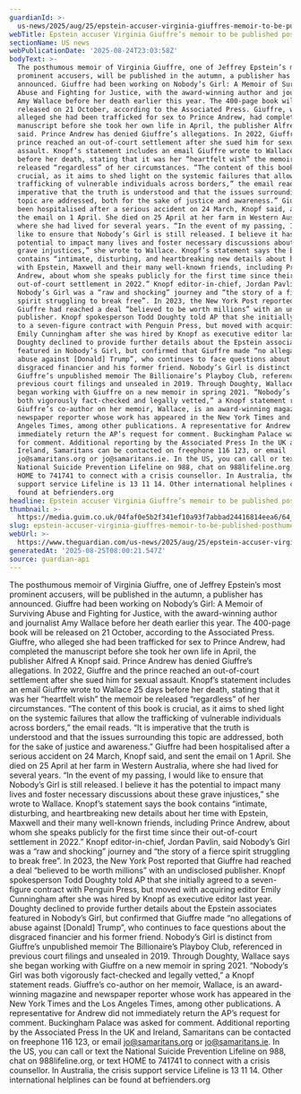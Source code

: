 ```yaml
---
guardianId: >-
  us-news/2025/aug/25/epstein-accuser-virginia-giuffres-memoir-to-be-published-posthumously
webTitle: Epstein accuser Virginia Giuffre’s memoir to be published posthumously
sectionName: US news
webPublicationDate: '2025-08-24T23:03:58Z'
bodyText: >-
  The posthumous memoir of Virginia Giuffre, one of Jeffrey Epstein’s most
  prominent accusers, will be published in the autumn, a publisher has
  announced. Giuffre had been working on Nobody’s Girl: A Memoir of Surviving
  Abuse and Fighting for Justice, with the award-winning author and journalist
  Amy Wallace before her death earlier this year. The 400-page book will be
  released on 21 October, according to the Associated Press. Giuffre, who
  alleged she had been trafficked for sex to Prince Andrew, had completed the
  manuscript before she took her own life in April, the publisher Alfred A Knopf
  said. Prince Andrew has denied Giuffre’s allegations. In 2022, Giuffre and the
  prince reached an out-of-court settlement after she sued him for sexual
  assault. Knopf’s statement includes an email Giuffre wrote to Wallace 25 days
  before her death, stating that it was her “heartfelt wish” the memoir be
  released “regardless” of her circumstances. “The content of this book is
  crucial, as it aims to shed light on the systemic failures that allow the
  trafficking of vulnerable individuals across borders,” the email reads. “It is
  imperative that the truth is understood and that the issues surrounding this
  topic are addressed, both for the sake of justice and awareness.” Giuffre had
  been hospitalised after a serious accident on 24 March, Knopf said, and sent
  the email on 1 April. She died on 25 April at her farm in Western Australia,
  where she had lived for several years. “In the event of my passing, I would
  like to ensure that Nobody’s Girl is still released. I believe it has the
  potential to impact many lives and foster necessary discussions about these
  grave injustices,” she wrote to Wallace. Knopf’s statement says the book
  contains “intimate, disturbing, and heartbreaking new details about her time
  with Epstein, Maxwell and their many well-known friends, including Prince
  Andrew, about whom she speaks publicly for the first time since their
  out-of-court settlement in 2022.” Knopf editor-in-chief, Jordan Pavlin, said
  Nobody’s Girl was a “raw and shocking” journey and “the story of a fierce
  spirit struggling to break free”. In 2023, the New York Post reported that
  Giuffre had reached a deal “believed to be worth millions” with an undisclosed
  publisher. Knopf spokesperson Todd Doughty told AP that she initially agreed
  to a seven-figure contract with Penguin Press, but moved with acquiring editor
  Emily Cunningham after she was hired by Knopf as executive editor last year.
  Doughty declined to provide further details about the Epstein associates
  featured in Nobody’s Girl, but confirmed that Giuffre made “no allegations of
  abuse against [Donald] Trump”, who continues to face questions about the
  disgraced financier and his former friend. Nobody’s Girl is distinct from
  Giuffre’s unpublished memoir The Billionaire’s Playboy Club, referenced in
  previous court filings and unsealed in 2019. Through Doughty, Wallace says she
  began working with Giuffre on a new memoir in spring 2021. “Nobody’s Girl was
  both vigorously fact-checked and legally vetted,” a Knopf statement reads.
  Giuffre’s co-author on her memoir, Wallace, is an award-winning magazine and
  newspaper reporter whose work has appeared in the New York Times and the Los
  Angeles Times, among other publications. A representative for Andrew did not
  immediately return the AP’s request for comment. Buckingham Palace was asked
  for comment. Additional reporting by the Associated Press In the UK and
  Ireland, Samaritans can be contacted on freephone 116 123, or email
  jo@samaritans.org or jo@samaritans.ie. In the US, you can call or text the
  National Suicide Prevention Lifeline on 988, chat on 988lifeline.org, or text
  HOME to 741741 to connect with a crisis counsellor. In Australia, the crisis
  support service Lifeline is 13 11 14. Other international helplines can be
  found at befrienders.org
headline: Epstein accuser Virginia Giuffre’s memoir to be published posthumously
thumbnail: >-
  https://media.guim.co.uk/04faf0e5b2f341ef10a93f7abbad24416814eea6/64_0_2585_2068/500.jpg
slug: epstein-accuser-virginia-giuffres-memoir-to-be-published-posthumously
webUrl: >-
  https://www.theguardian.com/us-news/2025/aug/25/epstein-accuser-virginia-giuffres-memoir-to-be-published-posthumously
generatedAt: '2025-08-25T08:00:21.547Z'
source: guardian-api
---
```

The posthumous memoir of Virginia Giuffre, one of Jeffrey Epstein’s most prominent accusers, will be published in the autumn, a publisher has announced. Giuffre had been working on Nobody’s Girl: A Memoir of Surviving Abuse and Fighting for Justice, with the award-winning author and journalist Amy Wallace before her death earlier this year. The 400-page book will be released on 21 October, according to the Associated Press. Giuffre, who alleged she had been trafficked for sex to Prince Andrew, had completed the manuscript before she took her own life in April, the publisher Alfred A Knopf said. Prince Andrew has denied Giuffre’s allegations. In 2022, Giuffre and the prince reached an out-of-court settlement after she sued him for sexual assault. Knopf’s statement includes an email Giuffre wrote to Wallace 25 days before her death, stating that it was her “heartfelt wish” the memoir be released “regardless” of her circumstances. “The content of this book is crucial, as it aims to shed light on the systemic failures that allow the trafficking of vulnerable individuals across borders,” the email reads. “It is imperative that the truth is understood and that the issues surrounding this topic are addressed, both for the sake of justice and awareness.” Giuffre had been hospitalised after a serious accident on 24 March, Knopf said, and sent the email on 1 April. She died on 25 April at her farm in Western Australia, where she had lived for several years. “In the event of my passing, I would like to ensure that Nobody’s Girl is still released. I believe it has the potential to impact many lives and foster necessary discussions about these grave injustices,” she wrote to Wallace. Knopf’s statement says the book contains “intimate, disturbing, and heartbreaking new details about her time with Epstein, Maxwell and their many well-known friends, including Prince Andrew, about whom she speaks publicly for the first time since their out-of-court settlement in 2022.” Knopf editor-in-chief, Jordan Pavlin, said Nobody’s Girl was a “raw and shocking” journey and “the story of a fierce spirit struggling to break free”. In 2023, the New York Post reported that Giuffre had reached a deal “believed to be worth millions” with an undisclosed publisher. Knopf spokesperson Todd Doughty told AP that she initially agreed to a seven-figure contract with Penguin Press, but moved with acquiring editor Emily Cunningham after she was hired by Knopf as executive editor last year. Doughty declined to provide further details about the Epstein associates featured in Nobody’s Girl, but confirmed that Giuffre made “no allegations of abuse against [Donald] Trump”, who continues to face questions about the disgraced financier and his former friend. Nobody’s Girl is distinct from Giuffre’s unpublished memoir The Billionaire’s Playboy Club, referenced in previous court filings and unsealed in 2019. Through Doughty, Wallace says she began working with Giuffre on a new memoir in spring 2021. “Nobody’s Girl was both vigorously fact-checked and legally vetted,” a Knopf statement reads. Giuffre’s co-author on her memoir, Wallace, is an award-winning magazine and newspaper reporter whose work has appeared in the New York Times and the Los Angeles Times, among other publications. A representative for Andrew did not immediately return the AP’s request for comment. Buckingham Palace was asked for comment. Additional reporting by the Associated Press In the UK and Ireland, Samaritans can be contacted on freephone 116 123, or email jo@samaritans.org or jo@samaritans.ie. In the US, you can call or text the National Suicide Prevention Lifeline on 988, chat on 988lifeline.org, or text HOME to 741741 to connect with a crisis counsellor. In Australia, the crisis support service Lifeline is 13 11 14. Other international helplines can be found at befrienders.org
